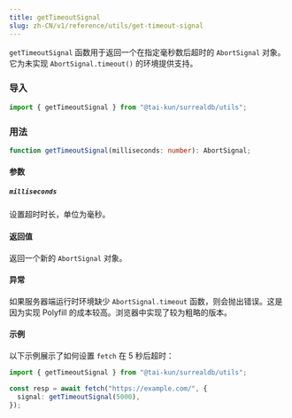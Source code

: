 ```yaml
---
title: getTimeoutSignal
slug: zh-CN/v1/reference/utils/get-timeout-signal
---
```


`getTimeoutSignal` 函数用于返回一个在指定毫秒数后超时的 `AbortSignal` 对象。它为未实现 `AbortSignal.timeout()` 的环境提供支持。

### 导入

```ts
import { getTimeoutSignal } from "@tai-kun/surrealdb/utils";
```

### 用法

```ts
function getTimeoutSignal(milliseconds: number): AbortSignal;
```

#### 参数

##### `milliseconds`

设置超时时长，单位为毫秒。

#### 返回值

返回一个新的 `AbortSignal` 对象。

#### 异常

如果服务器端运行时环境缺少 `AbortSignal.timeout` 函数，则会抛出错误。这是因为实现 Polyfill 的成本较高。浏览器中实现了较为粗略的版本。

#### 示例

以下示例展示了如何设置 `fetch` 在 5 秒后超时：

```ts
import { getTimeoutSignal } from "@tai-kun/surrealdb/utils";

const resp = await fetch("https://example.com/", {
  signal: getTimeoutSignal(5000),
});
```
